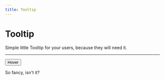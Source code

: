 ```yaml
---
title: Tooltip
---
```


# Tooltip

Simple little Tooltip for your users, because they will need it.

---


<div>
  <TooltipProvider>
    <Tooltip>
      <TooltipTrigger asChild>
        <Button variant="outline" className="px-2 rounded-full text-slate-50 font-semibold">
          Hover
        </Button>
      </TooltipTrigger>
      <TooltipContent>
        <p>So fancy, isn't it?</p>
      </TooltipContent>
    </Tooltip>
  </TooltipProvider>
</div>
